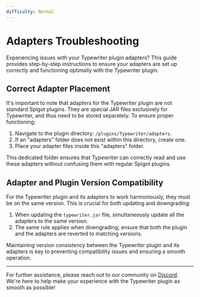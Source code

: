 ```yaml
---
difficulty: Normal
---
```


# Adapters Troubleshooting 

Experiencing issues with your Typewriter plugin adapters? This guide provides step-by-step instructions to ensure your adapters are set up correctly and functioning optimally with the Typewriter plugin.

## Correct Adapter Placement

It's important to note that adapters for the Typewriter plugin are not standard Spigot plugins. They are special JAR files exclusively for Typewriter, and thus need to be stored separately. To ensure proper functioning:

1. Navigate to the plugin directory: `/plugins/Typewriter/adapters`.
2. If an "adapters" folder does not exist within this directory, create one.
3. Place your adapter files inside this "adapters" folder.

This dedicated folder ensures that Typewriter can correctly read and use these adapters without confusing them with regular Spigot plugins.

## Adapter and Plugin Version Compatibility

For the Typewriter plugin and its adapters to work harmoniously, they must be on the same version. This is crucial for both updating and downgrading:

1. When updating the `typewriter.jar` file, simultaneously update all the adapters to the same version.
2. The same rule applies when downgrading; ensure that both the plugin and the adapters are reverted to matching versions.

Maintaining version consistency between the Typewriter plugin and its adapters is key to preventing compatibility issues and ensuring a smooth operation.

---

For further assistance, please reach out to our community on [Discord](https://discord.gg/HtbKyuDDBw). We're here to help make your experience with the Typewriter plugin as smooth as possible!

